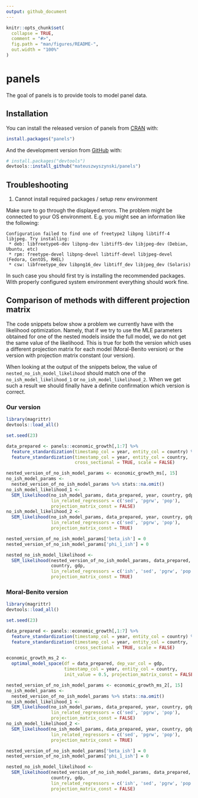 ```yaml
---
output: github_document
---
```


<!-- README.md is generated from README.Rmd. Please edit that file -->

```r
knitr::opts_chunk$set(
  collapse = TRUE,
  comment = "#>",
  fig.path = "man/figures/README-",
  out.width = "100%"
)
```

# panels

<!-- badges: start -->
<!-- badges: end -->

The goal of panels is to provide tools to model panel data.

## Installation

You can install the released version of panels from [CRAN](https://CRAN.R-project.org) with:

``` r
install.packages("panels")
```

And the development version from [GitHub](https://github.com/) with:

``` r
# install.packages("devtools")
devtools::install_github("mateuszwyszynski/panels")
```

## Troubleshooting

1. Cannot install required packages / setup renv environment

Make sure to go through the displayed errors.
The problem might be connected to your OS environment.
E.g. you might see an information like the following:

```
Configuration failed to find one of freetype2 libpng libtiff-4 libjpeg. Try installing:
 * deb: libfreetype6-dev libpng-dev libtiff5-dev libjpeg-dev (Debian, Ubuntu, etc)
 * rpm: freetype-devel libpng-devel libtiff-devel libjpeg-devel (Fedora, CentOS, RHEL)
 * csw: libfreetype_dev libpng16_dev libtiff_dev libjpeg_dev (Solaris)
```

In such case you should first try is installing the recommended packages.
With properly configured system environment everything should work fine.

## Comparison of methods with different projection matrix

The code snippets below show a problem we currently have with the likelihood
optimization. Namely, that if we try to use the MLE parameters obtained for
one of the nested models inside the full model, we do not get the same value of
the likelihood. This is true for both the version which uses a different
projection matrix for each model (Moral-Benito version) or the version with
projection matrix constant (our version).

When looking at the output of the snippets below, the value of
`nested_no_ish_model_likelihood` should match one of the
`no_ish_model_likelihood_1` or `no_ish_model_likelihood_2`. When we get such a
result we should finally have a definite confirmation which version is correct.

### Our version

```r
library(magrittr)
devtools::load_all()

set.seed(23)

data_prepared <- panels::economic_growth[,1:7] %>%
  feature_standardization(timestamp_col = year, entity_col = country) %>%
  feature_standardization(timestamp_col = year, entity_col = country,
                          cross_sectional = TRUE, scale = FALSE)

nested_version_of_no_ish_model_params <- economic_growth_ms[, 15]
no_ish_model_params <-
  nested_version_of_no_ish_model_params %>% stats::na.omit()
no_ish_model_likelihood_1 <-
  SEM_likelihood(no_ish_model_params, data_prepared, year, country, gdp,
                 lin_related_regressors = c('sed', 'pgrw', 'pop'),
                 projection_matrix_const = FALSE)
no_ish_model_likelihood_2 <-
  SEM_likelihood(no_ish_model_params, data_prepared, year, country, gdp,
                 lin_related_regressors = c('sed', 'pgrw', 'pop'),
                 projection_matrix_const = TRUE)

nested_version_of_no_ish_model_params['beta_ish'] = 0
nested_version_of_no_ish_model_params['phi_1_ish'] = 0

nested_no_ish_model_likelihood <-
  SEM_likelihood(nested_version_of_no_ish_model_params, data_prepared, year,
                 country, gdp,
                 lin_related_regressors = c('ish', 'sed', 'pgrw', 'pop'),
                 projection_matrix_const = TRUE)
```

### Moral-Benito version

```r
library(magrittr)
devtools::load_all()

set.seed(23)

data_prepared <- panels::economic_growth[,1:7] %>%
  feature_standardization(timestamp_col = year, entity_col = country) %>%
  feature_standardization(timestamp_col = year, entity_col = country,
                          cross_sectional = TRUE, scale = FALSE)

economic_growth_ms_2 <-
  optimal_model_space(df = data_prepared, dep_var_col = gdp,
                      timestamp_col = year, entity_col = country,
                      init_value = 0.5, projection_matrix_const = FALSE)

nested_version_of_no_ish_model_params <- economic_growth_ms_2[, 15]
no_ish_model_params <-
  nested_version_of_no_ish_model_params %>% stats::na.omit()
no_ish_model_likelihood_1 <-
  SEM_likelihood(no_ish_model_params, data_prepared, year, country, gdp,
                 lin_related_regressors = c('sed', 'pgrw', 'pop'),
                 projection_matrix_const = FALSE)
no_ish_model_likelihood_2 <-
  SEM_likelihood(no_ish_model_params, data_prepared, year, country, gdp,
                 lin_related_regressors = c('sed', 'pgrw', 'pop'),
                 projection_matrix_const = TRUE)

nested_version_of_no_ish_model_params['beta_ish'] = 0
nested_version_of_no_ish_model_params['phi_1_ish'] = 0

nested_no_ish_model_likelihood <-
  SEM_likelihood(nested_version_of_no_ish_model_params, data_prepared, year,
                 country, gdp,
                 lin_related_regressors = c('ish', 'sed', 'pgrw', 'pop'),
                 projection_matrix_const = FALSE)
```
